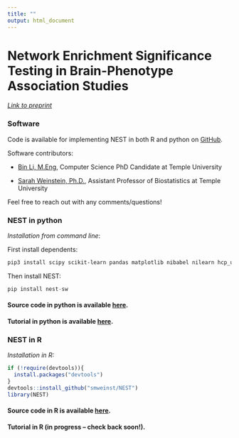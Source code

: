 ```yaml
---
title: ""
output: html_document
---
```


<style type="text/css">
.main-container {
  max-width: 1000px;
  margin-left: auto;
  margin-right: auto;
}
</style>

# Network Enrichment Significance Testing in Brain-Phenotype Association Studies
<!-- to do: list co-authors -->

[*Link to preprint*](https://www.biorxiv.org/content/10.1101/2023.11.10.566593v1)

### Software

Code is available for implementing NEST in both R and python on [GitHub](https://github.com/smweinst/NEST).

Software contributors:

- [Bin Li, M.Eng](https://www.linkedin.com/in/bin-li-9261521b3/?locale=en_US), Computer Science PhD Candidate at Temple University

- [Sarah Weinstein, Ph.D.](https://smweinst.github.io), Assistant Professor of Biostatistics at Temple University

Feel free to reach out with any comments/questions!  

### NEST in python

*Installation from command line*:

First install dependents:

```bash
pip3 install scipy scikit-learn pandas matplotlib nibabel nilearn hcp_utils
```

Then install NEST:
```python
pip install nest-sw
```

#### Source code in python is available [here](https://github.com/smweinst/NEST/tree/main/Python).

#### Tutorial in python is available [here](https://github.com/smweinst/NEST/blob/main/Python/example.ipynb).

<!-- ##### Step 1: import the NEST package after the installation. -->
<!-- ```{python, include = T, eval = F, python.reticulate = F} -->
<!-- from nest-sw import nest -->
<!-- ``` -->

<!-- ##### Step 2: Preparing the data and define the following dictionary of arguments passed to the nest method. The args can be defined as follows, assuming vertex-wise linear models will be fit to estimate local brain-phenotype associations (i.e., specifying `statFun='lm'` in step 4.). -->

<!-- ```{python, include = T, eval = F, python.reticulate = F} -->
<!-- args_lm = { -->
<!--     'X': data, -->
<!--     'y': phenotype, -->
<!--     'Z': covariate,  -->
<!--     'FL': False, -->
<!--     'n_perm': 999 -->
<!-- } -->
<!-- ``` -->

<!-- Arguments to be included for `statFun='lm'`:  -->

<!-- - `X`: *N* x *P* matrix (numpy array) of *P* imaging features (e.g., vertices) for *N* participants -->

<!-- - `y`: *N*-dimensional vector of phenotype of interest (i.e., testing enrichment of *X*-*y* associations) -->

<!-- - `Z`: Optional. Specify one or more covariates (matrix with N rows and *q* columns for *q* covariates). Default is `NULL` (no covariates to be included). -->

<!-- - `FL`: Optional (default is `False`). Set to `True` to use Freedman-Lane procedure to account for dependence between covariates in permutation. -->

<!-- - `n_perm`: Optional (default is `999`, with smallest possible p-value of 1/1000). -->

<!-- ##### Step 3: Load network labels (e.g., `network_labels` array), shaped as a binary array with `P` elements, each corresponding to an image location, with value 1 corresponding to the network/region of interest and 0 corresponding to locations outside the network of interest. -->

<!-- ##### Step 4: Apply NEST to test enrichment of brain-phenotype associations in specified network. -->
<!-- ```{python, include = T, eval = F, python.reticulate = F} -->
<!-- output = nest(statFun='lm',args=args_lm,net_maps=network_labels) -->

<!-- print('p-value:', output[0]) -->

<!-- # output[0]: p-value -->
<!-- # output[1]: observed enrichment score -->
<!-- # output[2]: enrichment scores for null distribution -->
<!-- ``` -->

<!-- ##### Python code is available [here](https://github.com/smweinst/NEST/blob/main/Python/example.ipynb). -->

### NEST in R
*Installation in R:*  
```r
if (!require(devtools)){
  install.packages("devtools")
}
devtools::install_github("smweinst/NEST")
library(NEST)
```

#### Source code in R is available [here](https://github.com/smweinst/NEST/tree/main/R).
#### Tutorial in R (in progress -- check back soon!).